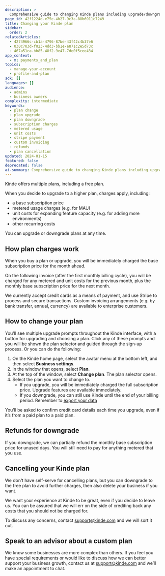 ```yaml
---
description: >
  Comprehensive guide to changing Kinde plans including upgrade/downgrade processes, billing details, refund policies, and custom plan options.
page_id: 42f1224d-e75e-4b27-9c3a-88b6911c7249
title: Changing your Kinde plan
sidebar:
  order: 2
relatedArticles:
  - 4274966c-cb1a-4796-87be-43f42c4b37e6
  - 030c703d-f023-4dd3-bb1e-e871c2e5d73c
  - 467a51ca-bb85-48f2-9e47-7de0f5cee434
app_context:
  - m: payments_and_plan
topics:
  - manage-your-account
  - profile-and-plan
sdk: []
languages: []
audience:
  - admins
  - business owners
complexity: intermediate
keywords:
  - plan change
  - plan upgrade
  - plan downgrade
  - subscription charges
  - metered usage
  - unit costs
  - stripe payment
  - custom invoicing
  - refunds
  - plan cancellation
updated: 2024-01-15
featured: false
deprecated: false
ai-summary: Comprehensive guide to changing Kinde plans including upgrade/downgrade processes, billing details, refund policies, and custom plan options.
---
```


Kinde offers multiple plans, including a free plan.

When you decide to upgrade to a higher plan, charges apply, including:

- a base subscription price
- metered usage charges (e.g. for MAU)
- unit costs for expanding feature capacity (e.g. for adding more environments)
- other recurring costs

You can upgrade or downgrade plans at any time.

## How plan charges work

When you buy a plan or upgrade, you will be immediately charged the base subscription price for the month ahead.

On the following invoice (after the first monthly billing cycle), you will be charged for any metered and unit costs for the previous month, plus the monthly base subscription price for the next month.

We currently accept credit cards as a means of payment, and use Stripe to process and secure transactions. Custom invoicing arrangements (e.g. by bank transfer, annual, currency) are available to enterprise customers.

## How to change your plan

You’ll see multiple upgrade prompts throughout the Kinde interface, with a button for upgrading and choosing a plan. Click any of these prompts and you will be shown the plan selector and guided through the sign-up process. Or you can do the following:

1. On the Kinde home page, select the avatar menu at the bottom left, and then select **Business settings**.
2. In the window that opens, select **Plan**. 
3. At the top of the window, select **Change plan**. The plan selector opens.
4. Select the plan you want to change to. 
   - If you upgrade, you will be immediately charged the full subscription price. Upgrade features are available immediately.
   - If you downgrade, you can still use Kinde until the end of your billing period. Remember to [export your data](https://docs.kinde.com/manage-your-account/your-data/exporting-data/)

You’ll be asked to confirm credit card details each time you upgrade, even if it’s from a paid plan to a paid plan.

## Refunds for downgrade

If you downgrade, we can partially refund the monthly base subscription price for unused days. You will still need to pay for anything metered that you use.

## Cancelling your Kinde plan

We don't have self-serve for cancelling plans, but you can downgrade to the free plan to avoid further charges, then also delete your business if you want. 

We want your experience at Kinde to be great, even if you decide to leave us. You can be assured that we will err on the side of crediting back any costs that you should not be charged for.

To discuss any concerns, contact support@kinde.com and we will sort it out.

## Speak to an advisor about a custom plan

We know some businesses are more complex than others. If you feel you have special requirements or would like to discuss how we can better support your business growth, contact us at support@kinde.com and we’ll make an appointment to chat.

